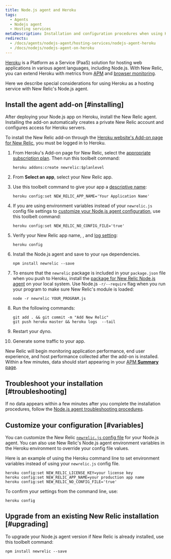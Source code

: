 ```yaml
---
title: Node.js agent and Heroku
tags:
  - Agents
  - Nodejs agent
  - Hosting services
metaDescription: Installation and configuration procedures when using Heroku as a hosting service with New Relic's Node.js agent.
redirects:
  - /docs/agents/nodejs-agent/hosting-services/nodejs-agent-heroku
  - /docs/nodejs/nodejs-agent-on-heroku
---
```


[Heroku](https://devcenter.heroku.com/articles/newrelic) is a Platform as a Service (PaaS) solution for hosting web applications in various agent languages, including Node.js. With New Relic, you can extend Heroku with metrics from [APM](/docs/apm/new-relic-apm) and [browser monitoring](/docs/browser/new-relic-browser).

Here we describe special considerations for using Heroku as a hosting service with New Relic's Node.js agent.

## Install the agent add-on [#installing]

After deploying your Node.js app on Heroku, install the New Relic agent. Installing the add-on automatically creates a private New Relic account and configures access for Heroku servers.

To install the New Relic add-on through the [Heroku website's Add-on page for New Relic](https://addons.heroku.com/newrelic), you must be logged in to Heroku.

1. From Heroku's Add-on page for New Relic, select the [appropriate subscription plan](https://elements.heroku.com/addons/newrelic#pricing). Then run this toolbelt command:

   ```shell
   heroku addons:create newrelic:$planlevel
   ```
2. From **Select an app**, select your New Relic app.
3. Use this toolbelt command to give your app a [descriptive name](/docs/apm/new-relic-apm/installation-configuration/name-your-application):

   ```shell
   heroku config:set NEW_RELIC_APP_NAME='Your Application Name'
   ```
4. If you are using environment variables instead of your `newrelic.js` config file settings to [customize your Node.js agent configuration](#variables), use this toolbelt command:

   ```shell
   heroku config:set NEW_RELIC_NO_CONFIG_FILE='true'
   ```
5. Verify your New Relic app name, <LicenseKey/>, and [log setting](/docs/agents/nodejs-agent/installation-configuration/nodejs-agent-configuration#logging_config):

   ```shell
   heroku config
   ```
6. Install the Node.js agent and save to your `npm` dependencies.

   ```shell
   npm install newrelic --save
   ```
7. To ensure that the `newrelic` package is included in your `package.json` file when you push to Heroku, install the [package for New Relic Node.js agent](/docs/agents/nodejs-agent/installation-configuration/installing-maintaining-nodejs) on your local system. Use Node.js `-r/--require` flag when you run your program to make sure New Relic's module is loaded:

   ```shell
   node -r newrelic YOUR_PROGRAM.js
   ```

8. Run the following commands:

   ```shell
   git add . && git commit -m "Add New Relic"
   git push heroku master && heroku logs  --tail
   ```
9. Restart your dyno.
10. Generate some traffic to your app.

New Relic will begin monitoring application performance, end user experience, and host performance collected after the add-on is installed. Within a few minutes, data should start appearing in your [APM **Summary** page](/docs/apm/applications-menu/monitoring/apm-overview-page).

## Troubleshoot your installation [#troubleshooting]

If no data appears within a few minutes after you complete the installation procedures, follow the [Node.js agent troubleshooting procedures](/docs/agents/nodejs-agent/troubleshooting/troubleshooting-your-nodejs-installation).

## Customize your configuration [#variables]

You can customize the New Relic [`newrelic.js` config file](/docs/agents/nodejs-agent/installation-configuration/nodejs-agent-configuration#methods-and-precedence) for your Node.js agent. You can also use New Relic's Node.js agent environment variables in the Heroku environment to override your config file values.

Here is an example of using the Heroku command line to set environment variables instead of using your `newrelic.js` config file.

```shell
heroku config:set NEW_RELIC_LICENSE_KEY=your license key
heroku config:set NEW_RELIC_APP_NAME=your production app name
heroku config:set NEW_RELIC_NO_CONFIG_FILE='true'
```

To confirm your settings from the command line, use:

```shell
heroku config
```

## Upgrade from an existing New Relic installation [#upgrading]

To upgrade your Node.js agent version if New Relic is already installed, use this toolbelt command:

```shell
npm install newrelic --save
```
